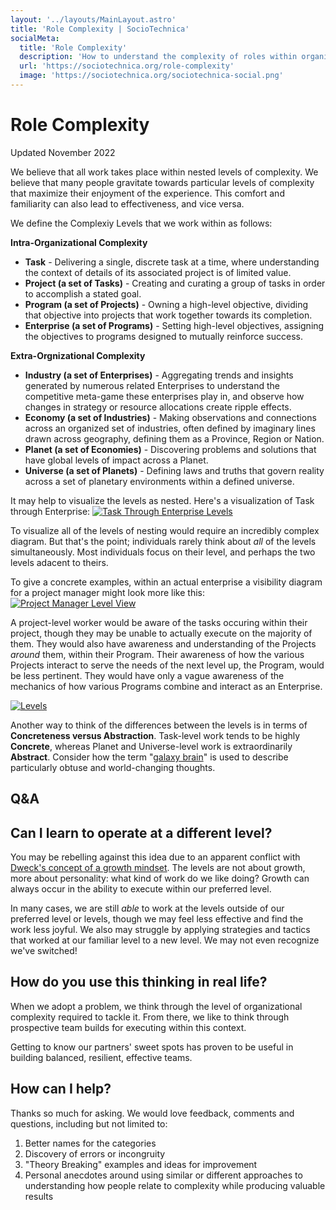 ```yaml
---
layout: '../layouts/MainLayout.astro'
title: 'Role Complexity | SocioTechnica'
socialMeta:
  title: 'Role Complexity'
  description: 'How to understand the complexity of roles within organizations.'
  url: 'https://sociotechnica.org/role-complexity'
  image: 'https://sociotechnica.org/sociotechnica-social.png'
---
```


# Role Complexity

<div class="italic mb-4 text-sm text-gray-600">Updated November 2022</div>

<article class="prose">

We believe that all work takes place within nested levels of complexity. We believe that many people gravitate towards particular levels of complexity that maximize their enjoyment of the experience. This comfort and familiarity can also lead to effectiveness, and vice versa.

We define the Complexiy Levels that we work within as follows:

**Intra-Organizational Complexity**

- **Task** - Delivering a single, discrete task at a time, where understanding the context of details of its associated project is of limited value.
- **Project (a set of Tasks)** - Creating and curating a group of tasks in order to accomplish a stated goal.
- **Program (a set of Projects)** - Owning a high-level objective, dividing that objective into projects that work together towards its completion.
- **Enterprise (a set of Programs)** - Setting high-level objectives, assigning the objectives to programs designed to mutually reinforce success.

**Extra-Orgnizational Complexity**
- **Industry (a set of Enterprises)** - Aggregating trends and insights generated by numerous related Enterprises to understand the competitive meta-game these enterprises play in, and observe how changes in strategy or resource allocations create ripple effects. 
- **Economy (a set of Industries)** - Making observations and connections across an organized set of industries, often defined by imaginary lines drawn across geography, defining them as a Province, Region or Nation.
- **Planet (a set of Economies)** - Discovering problems and solutions that have global levels of impact across a Planet.
- **Universe (a set of Planets)** - Defining laws and truths that govern reality across a set of planetary environments within a defined universe.

It may help to visualize the levels as nested. Here's a visualization of Task through Enterprise: 
[![Task Through Enterprise Levels](/task-through-enterprise.png)](/task-through-enterprise.png)

To visualize all of the levels of nesting would require an incredibly complex diagram. But that's the point; individuals rarely think about _all_ of the levels simultaneously. Most individuals focus on their level, and perhaps the two levels adacent to theirs. 

To give a concrete examples, within an actual enterprise a visibility diagram for a project manager might look more like this:
[![Project Manager Level View](/pm-level-view.png)](pm-level-view.png)

A project-level worker would be aware of the tasks occuring within their project, though they may be unable to actually execute on the majority of them. They would also have awareness and understanding of the Projects _around_ them, within their Program. Their awareness of how the various Projects interact to serve the needs of the next level up, the Program, would be less pertinent. They would have only a vague awareness of the mechanics of how various Programs combine and interact as an Enterprise.

[![Levels](/level-scale.png)](/level-scale.png)

Another way to think of the differences between the levels is in terms of **Concreteness versus Abstraction**. Task-level work tends to be highly **Concrete**, whereas Planet and Universe-level work is extraordinarily **Abstract**. Consider how the term "[galaxy brain](https://knowyourmeme.com/memes/galaxy-brain)" is used to describe particularly obtuse and world-changing thoughts.



# Q&A

## Can I learn to operate at a different level?

You may be rebelling against this idea due to an apparent conflict with [Dweck's concept of a growth mindset](https://en.wikipedia.org/wiki/Mindset#Fixed_and_growth_mindset). The levels are not about growth, more about personality: what kind of work do we like doing?  Growth can always occur in the ability to execute within our preferred level.

In many cases, we are still _able_ to work at the levels outside of our preferred level or levels, though we may feel less effective and find the work less joyful. We also may struggle by applying strategies and tactics that worked at our familiar level to a new level. We may not even recognize we've switched!

## How do you use this thinking in real life?

When we adopt a problem, we think through the level of organizational complexity required to tackle it. From there, we like to think through prospective team builds for executing within this context.

Getting to know our partners' sweet spots has proven to be useful in building balanced, resilient, effective teams.

## How can I help?

Thanks so much for asking. We would love feedback, comments and questions, including but not limited to:

1. Better names for the categories
2. Discovery of errors or incongruity
3. "Theory Breaking" examples and ideas for improvement
4. Personal anecdotes around using similar or different approaches to understanding how people relate to complexity while producing valuable results

</article>